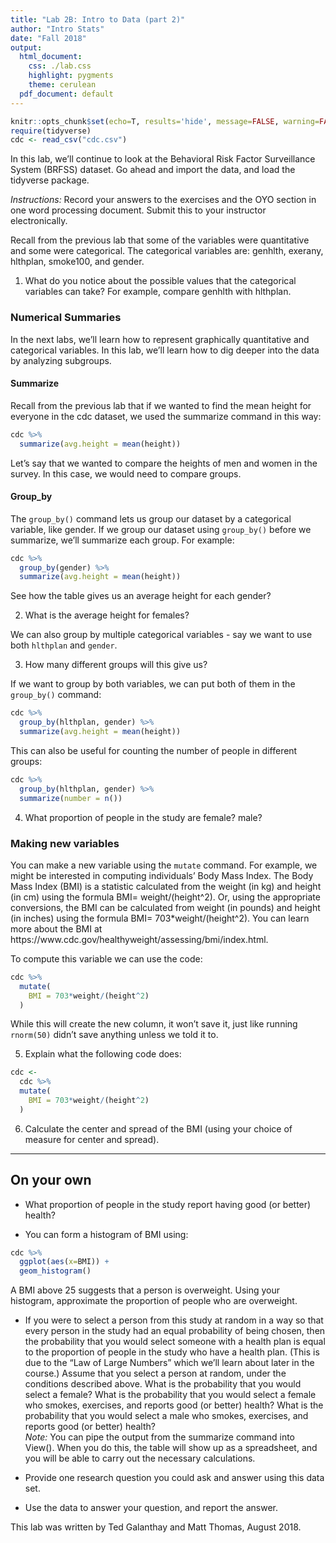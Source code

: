 ```yaml
---
title: "Lab 2B: Intro to Data (part 2)"
author: "Intro Stats"
date: "Fall 2018"
output:
  html_document:
    css: ./lab.css
    highlight: pygments
    theme: cerulean
  pdf_document: default
---
```


```r
knitr::opts_chunk$set(echo=T, results='hide', message=FALSE, warning=FALSE)
require(tidyverse)
cdc <- read_csv("cdc.csv")
```

In this lab, we'll continue to look at the Behavioral Risk Factor Surveillance System (BRFSS) dataset.  Go ahead and import the data, and load the tidyverse package.

*Instructions:* Record your answers to the exercises and the OYO section in one word processing document.  Submit this to your instructor electronically.

Recall from the previous lab that some of the variables were quantitative and some were categorical.  The categorical variables are: genhlth, exerany, hlthplan, smoke100, and gender.

1. What do you notice about the possible values that the categorical variables can take?  For example, compare genhlth with hlthplan.

### Numerical Summaries

In the next labs, we'll learn how to represent graphically  quantitative and categorical variables.  In this lab, we'll learn how to dig deeper into the data by analyzing subgroups.

#### Summarize

Recall from the previous lab that if we wanted to find the mean height for everyone in the cdc dataset, we used the summarize command in this way: 

```r
cdc %>% 
  summarize(avg.height = mean(height))
```

Let's say that we wanted to compare the heights of men and women in the survey. In this case, we would need to compare groups.

#### Group_by

The `group_by()` command lets us group our dataset by a categorical variable, like gender. If we group our dataset using `group_by()` before we summarize, we'll summarize each group. For example:

```r
cdc %>% 
  group_by(gender) %>% 
  summarize(avg.height = mean(height))
```

See how the table gives us an average height for each gender? 

2. What is the average height for females?

We can also group by multiple categorical variables - say we want to use both `hlthplan` and `gender`. 

3. How many different groups will this give us? 

If we want to group by both variables, we can put both of them in the `group_by()` command:

```r
cdc %>% 
  group_by(hlthplan, gender) %>% 
  summarize(avg.height = mean(height))
```

This can also be useful for counting the number of people in different groups:

```r
cdc %>% 
  group_by(hlthplan, gender) %>% 
  summarize(number = n())
```

4. What proportion of people in the study are female? male?


### Making new variables

You can make a new variable using the `mutate` command. For example, we might be interested in computing individuals' Body Mass Index. The Body Mass Index (BMI) is a statistic calculated from the weight (in kg) and height (in cm) using the formula BMI= weight/(height^2). Or, using the appropriate conversions, the BMI can be calculated from weight (in pounds) and height (in inches) using the formula BMI= 703*weight/(height^2). You can learn more about the BMI at https://www.cdc.gov/healthyweight/assessing/bmi/index.html.

To compute this variable we can use the code:

```r
cdc %>% 
  mutate(
    BMI = 703*weight/(height^2)
  )
```
While this will create the new column, it won't save it, just like running `rnorm(50)` didn't save anything unless we told it to.

5. Explain what the following code does:

```r
cdc <- 
  cdc %>% 
  mutate(
    BMI = 703*weight/(height^2)
  )
```


6. Calculate the center and spread of the BMI (using your choice of measure for center and spread).

* * *

## On your own

* What proportion of people in the study report having good (or better) health?

* You can form a histogram of BMI using:
```r
cdc %>% 
  ggplot(aes(x=BMI)) +
  geom_histogram()
```

A BMI above 25 suggests that a person is overweight.  Using your histogram, approximate the proportion of people who are overweight.

* If you were to select a person from this study at random in a way so that every person in the study had an equal probability of being chosen, then the probability that you would select someone with a health plan is equal to the proportion of people in the study who have a health plan.  (This is due to the "Law of Large Numbers" which we'll learn about later in the course.)  Assume that you select a person at random, under the conditions described above.  What is the probability that you would select a female?  What is the probability that you would select a female who smokes, exercises, and reports good (or better) health?  What is the probability that you would select a male who smokes, exercises, and reports good (or better) health?  
*Note:* You can pipe the output from the summarize command into View().  When you do this, the table will show up as a spreadsheet, and you will be able to carry out the necessary calculations.

* Provide one research question you could ask and answer using this data set.

* Use the data to answer your question, and report the answer.

<div id="license">
This lab was written by Ted Galanthay and Matt Thomas, August 2018.
</div>